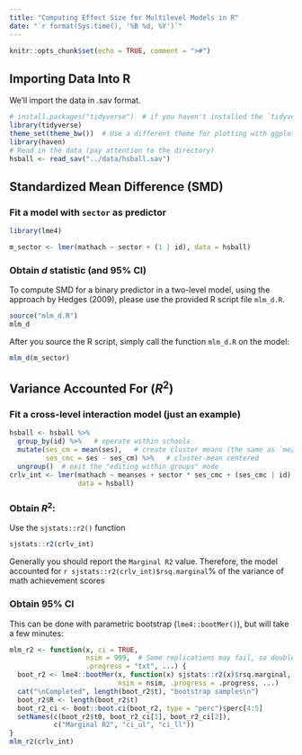 ```yaml
---
title: "Computing Effect Size for Multilevel Models in R"
date: "`r format(Sys.time(), '%B %d, %Y')`"
---
```


```r
knitr::opts_chunk$set(echo = TRUE, comment = ">#")
```

## Importing Data Into R

We'll import the data in .sav format. 

```r
# install.packages("tidyverse")  # if you haven't installed the `tidyverse` package
library(tidyverse)
theme_set(theme_bw())  # Use a different theme for plotting with ggplot2
library(haven)
# Read in the data (pay attention to the directory)
hsball <- read_sav("../data/hsball.sav")
```

## Standardized Mean Difference (SMD)

### Fit a model with `sector` as predictor

```r
library(lme4)
```

```r
m_sector <- lmer(mathach ~ sector + (1 | id), data = hsball)
```

### Obtain $d$ statistic (and 95% CI)

To compute SMD for a binary predictor in a two-level model, using the approach
by Hedges (2009), please use the provided R script file `mlm_d.R`.

```r
source("mlm_d.R")
mlm_d
```

After you source the R script, simply call the function `mlm_d.R` on the model:

```r
mlm_d(m_sector)
```

## Variance Accounted For ($R^2$)

### Fit a cross-level interaction model (just an example)

```r
hsball <- hsball %>% 
  group_by(id) %>%   # operate within schools
  mutate(ses_cm = mean(ses),   # create cluster means (the same as `meanses`)
         ses_cmc = ses - ses_cm) %>%   # cluster-mean centered
  ungroup()  # exit the "editing within groups" mode
crlv_int <- lmer(mathach ~ meanses + sector * ses_cmc + (ses_cmc | id), 
                 data = hsball)
```

### Obtain $R^2$:

Use the `sjstats::r2()` function

```r
sjstats::r2(crlv_int)
```

Generally you should report the `Marginal R2` value. Therefore, the model 
accounted for `r sjstats::r2(crlv_int)$rsq.marginal`% of the variance of 
math achievement scores

### Obtain 95% CI

This can be done with parametric bootstrap (`lme4::bootMer()`), but will take
a few minutes:

```r
mlm_r2 <- function(x, ci = TRUE, 
                   nsim = 999,  # Some replications may fail, so double check
                   .progress = "txt", ...) {
  boot_r2 <- lme4::bootMer(x, function(x) sjstats::r2(x)$rsq.marginal, 
                           nsim = nsim, .progress = .progress, ...)
  cat("\nCompleted", length(boot_r2$t), "bootstrap samples\n")
  boot_r2$R <- length(boot_r2$t)
  boot_r2_ci <- boot::boot.ci(boot_r2, type = "perc")$perc[4:5]
  setNames(c(boot_r2$t0, boot_r2_ci[1], boot_r2_ci[2]), 
           c("Marginal R2", "ci_ul", "ci_ll"))
}
mlm_r2(crlv_int)
```

